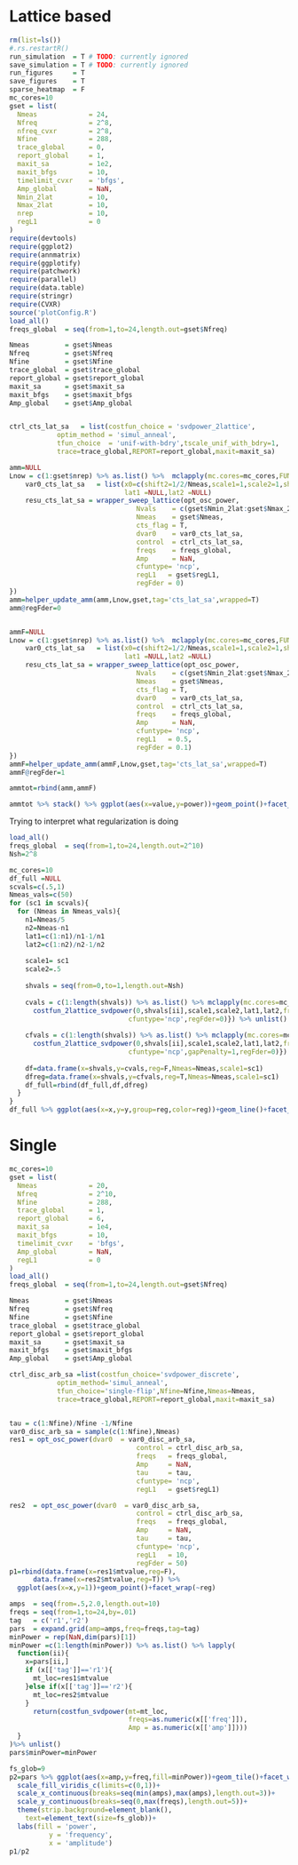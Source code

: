 # Lattice based
```r
rm(list=ls())
#.rs.restartR()
run_simulation  = T # TODO: currently ignored
save_simulation = T # TODO: currently ignored
run_figures     = T
save_figures    = T
sparse_heatmap  = F
mc_cores=10
gset = list(
  Nmeas             = 24,
  Nfreq             = 2^8,
  nfreq_cvxr        = 2^8,
  Nfine             = 288,
  trace_global      = 0,
  report_global     = 1,
  maxit_sa          = 1e2,
  maxit_bfgs        = 10, 
  timelimit_cvxr    = 'bfgs',
  Amp_global        = NaN,
  Nmin_2lat         = 10,
  Nmax_2lat         = 10,
  nrep              = 10,
  regL1             = 0
)
require(devtools)
require(ggplot2)
require(annmatrix)
require(ggplotify)
require(patchwork)
require(parallel)
require(data.table)
require(stringr)
require(CVXR)
source('plotConfig.R')
load_all()
freqs_global  = seq(from=1,to=24,length.out=gset$Nfreq)

Nmeas         = gset$Nmeas
Nfreq         = gset$Nfreq
Nfine         = gset$Nfine        
trace_global  = gset$trace_global  
report_global = gset$report_global
maxit_sa      = gset$maxit_sa
maxit_bfgs    = gset$maxit_bfgs
Amp_global    = gset$Amp_global


ctrl_cts_lat_sa   = list(costfun_choice = 'svdpower_2lattice',
            optim_method = 'simul_anneal',
            tfun_choice  = 'unif-with-bdry',tscale_unif_with_bdry=1,
            trace=trace_global,REPORT=report_global,maxit=maxit_sa)

amm=NULL
Lnow = c(1:gset$nrep) %>% as.list() %>%  mclapply(mc.cores=mc_cores,FUN=function(ii){
    var0_cts_lat_sa   = list(x0=c(shift2=1/2/Nmeas,scale1=1,scale2=1,shift1=0),
                             lat1 =NULL,lat2 =NULL)
    resu_cts_lat_sa = wrapper_sweep_lattice(opt_osc_power,
                                Nvals    = c(gset$Nmin_2lat:gset$Nmax_2lat),
                                Nmeas    = gset$Nmeas,
                                cts_flag = T,
                                dvar0    = var0_cts_lat_sa,
                                control  = ctrl_cts_lat_sa,
                                freqs    = freqs_global,
                                Amp      = NaN,
                                cfuntype= 'ncp',
                                regL1   = gset$regL1,
                                regFder = 0)
})
amm=helper_update_amm(amm,Lnow,gset,tag='cts_lat_sa',wrapped=T)
amm@regFder=0


ammF=NULL
Lnow = c(1:gset$nrep) %>% as.list() %>%  mclapply(mc.cores=mc_cores,FUN=function(ii){
    var0_cts_lat_sa   = list(x0=c(shift2=1/2/Nmeas,scale1=1,scale2=1,shift1=0),
                             lat1 =NULL,lat2 =NULL)
    resu_cts_lat_sa = wrapper_sweep_lattice(opt_osc_power,
                                Nvals    = c(gset$Nmin_2lat:gset$Nmax_2lat),
                                Nmeas    = gset$Nmeas,
                                cts_flag = T,
                                dvar0    = var0_cts_lat_sa,
                                control  = ctrl_cts_lat_sa,
                                freqs    = freqs_global,
                                Amp      = NaN,
                                cfuntype= 'ncp',
                                regL1   = 0.5,
                                regFder = 0.1)
})
ammF=helper_update_amm(ammF,Lnow,gset,tag='cts_lat_sa',wrapped=T)
ammF@regFder=1

ammtot=rbind(amm,ammF)

ammtot %>% stack() %>% ggplot(aes(x=value,y=power))+geom_point()+facet_wrap(~regFder)+xlim(c(0,1))
```

Trying to interpret what regularization is doing
```r
load_all()
freqs_global  = seq(from=1,to=24,length.out=2^10)
Nsh=2^8

mc_cores=10
df_full =NULL
scvals=c(.5,1)
Nmeas_vals=c(50)
for (sc1 in scvals){
  for (Nmeas in Nmeas_vals){
    n1=Nmeas/5
    n2=Nmeas-n1
    lat1=c(1:n1)/n1-1/n1
    lat2=c(1:n2)/n2-1/n2
    
    scale1= sc1 
    scale2=.5 
    
    shvals = seq(from=0,to=1,length.out=Nsh)
    
    cvals = c(1:length(shvals)) %>% as.list() %>% mclapply(mc.cores=mc_cores,function(ii){
      costfun_2lattice_svdpower(0,shvals[ii],scale1,scale2,lat1,lat2,freqs=freqs_global,
                              cfuntype='ncp',regFder=0)}) %>% unlist()
    
    cfvals = c(1:length(shvals)) %>% as.list() %>% mclapply(mc.cores=mc_cores,function(ii){
      costfun_2lattice_svdpower(0,shvals[ii],scale1,scale2,lat1,lat2,freqs=freqs_global,
                              cfuntype='ncp',gapPenalty=1,regFder=0)}) %>% unlist()
    
    df=data.frame(x=shvals,y=cvals,reg=F,Nmeas=Nmeas,scale1=sc1)
    dfreg=data.frame(x=shvals,y=cfvals,reg=T,Nmeas=Nmeas,scale1=sc1)
    df_full=rbind(df_full,df,dfreg) 
  }
}
df_full %>% ggplot(aes(x=x,y=y,group=reg,color=reg))+geom_line()+facet_grid(scale1~Nmeas)

```

# Single
```r
mc_cores=10
gset = list(
  Nmeas             = 20,
  Nfreq             = 2^10,
  Nfine             = 288,
  trace_global      = 1,
  report_global     = 6,
  maxit_sa          = 1e4,
  maxit_bfgs        = 10, 
  timelimit_cvxr    = 'bfgs',
  Amp_global        = NaN,
  regL1             = 0
)
load_all()
freqs_global  = seq(from=1,to=24,length.out=gset$Nfreq)

Nmeas         = gset$Nmeas
Nfreq         = gset$Nfreq
Nfine         = gset$Nfine        
trace_global  = gset$trace_global  
report_global = gset$report_global
maxit_sa      = gset$maxit_sa
maxit_bfgs    = gset$maxit_bfgs
Amp_global    = gset$Amp_global

ctrl_disc_arb_sa =list(costfun_choice='svdpower_discrete',
            optim_method='simul_anneal',
            tfun_choice='single-flip',Nfine=Nfine,Nmeas=Nmeas,
            trace=trace_global,REPORT=report_global,maxit=maxit_sa)


tau = c(1:Nfine)/Nfine -1/Nfine
var0_disc_arb_sa = sample(c(1:Nfine),Nmeas) 
res1 = opt_osc_power(dvar0  = var0_disc_arb_sa,
                                control = ctrl_disc_arb_sa,
                                freqs   = freqs_global,
                                Amp     = NaN,
                                tau     = tau,
                                cfuntype= 'ncp',
                                regL1   = gset$regL1)

res2  = opt_osc_power(dvar0  = var0_disc_arb_sa,
                                control = ctrl_disc_arb_sa,
                                freqs   = freqs_global,
                                Amp     = NaN,
                                tau     = tau,
                                cfuntype= 'ncp',
                                regL1   = 10,
                                regFder = 50)
p1=rbind(data.frame(x=res1$mtvalue,reg=F),
      data.frame(x=res2$mtvalue,reg=T)) %>% 
  ggplot(aes(x=x,y=1))+geom_point()+facet_wrap(~reg)

amps  = seq(from=.5,2.0,length.out=10)
freqs = seq(from=1,to=24,by=.01)
tag   = c('r1','r2')
pars  = expand.grid(amp=amps,freq=freqs,tag=tag)
minPower = rep(NaN,dim(pars)[1])
minPower =c(1:length(minPower)) %>% as.list() %>% lapply(
  function(ii){
    x=pars[ii,]
    if (x[['tag']]=='r1'){
      mt_loc=res1$mtvalue
    }else if(x[['tag']]=='r2'){
      mt_loc=res2$mtvalue
    }
      return(costfun_svdpower(mt=mt_loc,
                              freqs=as.numeric(x[['freq']]),
                              Amp = as.numeric(x[['amp']])))
  }
)%>% unlist()
pars$minPower=minPower

fs_glob=9
p2=pars %>% ggplot(aes(x=amp,y=freq,fill=minPower))+geom_tile()+facet_wrap(~tag)+
  scale_fill_viridis_c(limits=c(0,1))+
  scale_x_continuous(breaks=seq(min(amps),max(amps),length.out=3))+
  scale_y_continuous(breaks=seq(0,max(freqs),length.out=5))+
  theme(strip.background=element_blank(),
    text=element_text(size=fs_glob))+
  labs(fill = 'power',
          y = 'frequency',
          x = 'amplitude')
p1/p2
```